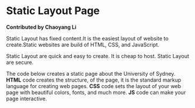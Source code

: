 
# Static Layout Page

**Contributed by Chaoyang Li**

Static Layout has fixed content.It is the easiest layout of website to create.Static websites are build of HTML, CSS, and JavaScript.

Static Layout are quick and easy to create. It is cheap to host. Static Layout are secure.

The code below creates a static page about the University of Sydney.
**HTML** code creates the structure, of the page, it is the standard markup language for creating web pages.
**CSS** code sets the layout of your web page with beautiful colors, fonts, and much more.
**JS** code can make your page interactive.

<PageTheme pageName="staticLayout" />
